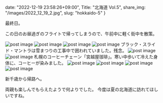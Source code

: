 date: "2022-12-19 23:58:26+09:00",
Title: "北海道 Vol.5",
share_img: "/images/2022_12_19_2.jpg",
slug: "hokkaido-5"
}

最終日。

この日のお昼過ぎのフライトで帰ってしまうので、午前中に軽く街中を散策。

<img src="/images/2022_12_19_1.jpg" alt="post image" />
<img src="/images/2022_12_19_2.jpg" alt="post image" />
<img src="/images/2022_12_19_3.jpg" alt="post image" />
<img src="/images/2022_12_19_4.jpg" alt="post image" />
ブラック・スライド・マントラは雪まつりの工事中で囲われていました。残念。
<img src="/images/2022_12_19_5.jpg" alt="post image" />
<img src="/images/2022_12_19_6.jpg" alt="post image" />
札幌のコーヒーチェーン「宮越屋珈琲」。寒い中歩いて冷えた身体に、コーヒーが染みました。
<img src="/images/2022_12_19_7.jpg" alt="post image" />
<img src="/images/2022_12_19_8.jpg" alt="post image" />
<img src="/images/2022_12_19_9.jpg" alt="post image" />
<img src="/images/2022_12_19_10.jpg" alt="post image" />

新千歳から帰路へ。

両親も楽しんでもらえたようで何よりでした。
今度は夏の北海道に訪れてほしいですね。
